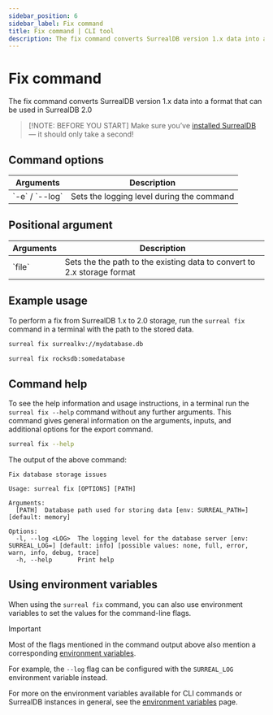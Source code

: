 ```yaml
---
sidebar_position: 6
sidebar_label: Fix command
title: Fix command | CLI tool
description: The fix command converts SurrealDB version 1.x data into a format that can be used in SurrealDB 2.0
---
```



# Fix command

The fix command converts SurrealDB version 1.x data into a format that can be used in SurrealDB 2.0

> [!NOTE: BEFORE YOU START]
> Make sure you’ve [installed SurrealDB](/docs/surrealdb/installation) — it should only take a second!

## Command options 

<table>
    <thead>
        <tr>
            <th>Arguments</th>
            <th>Description</th>
        </tr>
    </thead>  
    <tbody>
        <tr>
            <td>
                `-e` / `--log`
               <Label label="optional" />
            </td>
            <td>
            Sets the logging level during the command
            </td>
        </tr>
    </tbody>
</table>

## Positional argument

<table>
    <thead>
        <tr>
            <th>Arguments</th>
            <th>Description</th>
        </tr>
    </thead>  
    <tbody>
        <tr>
            <td>
                `file`
            </td>
            <td>
                Sets the the path to the existing data to convert to 2.x storage format
            </td>
        </tr>
    </tbody>
</table>

## Example usage

To perform a fix from SurrealDB 1.x to 2.0 storage, run the `surreal fix` command in a terminal with the path to the stored data.

```bash
surreal fix surrealkv://mydatabase.db

surreal fix rocksdb:somedatabase
```


## Command help

To see the help information and usage instructions, in a terminal run the `surreal fix --help` command without any further arguments. This command gives general information on the arguments, inputs, and additional options for the export command.

```bash
surreal fix --help
```

The output of the above command:

```
Fix database storage issues

Usage: surreal fix [OPTIONS] [PATH]

Arguments:
  [PATH]  Database path used for storing data [env: SURREAL_PATH=] [default: memory]

Options:
  -l, --log <LOG>  The logging level for the database server [env: SURREAL_LOG=] [default: info] [possible values: none, full, error, warn, info, debug, trace]
  -h, --help       Print help
```

## Using environment variables

When using the `surreal fix` command, you can also use environment variables to set the values for the command-line flags. 
>[!IMPORTANT]
> Most of the flags mentioned in the command output above also mention a corresponding [environment variables](/docs/surrealdb/cli/env#command-environment-variables). 
>
> For example, the `--log` flag can be configured with the `SURREAL_LOG` environment variable instead. 

For more on the environment variables available for CLI commands or SurrealDB instances in general, see the [environment variables](/docs/surrealdb/cli/env#command-environment-variables) page.